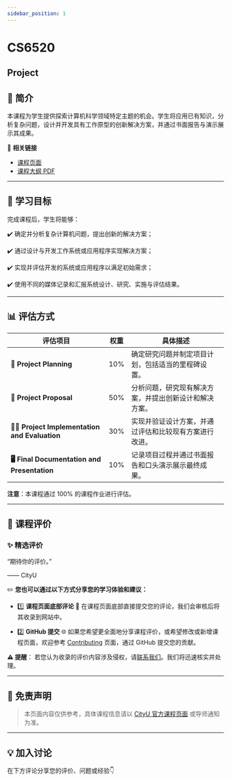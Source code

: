 ```yaml
---
sidebar_position: 1
---
```


# CS6520
## Project

## **📘 简介**
本课程为学生提供探索计算机科学领域特定主题的机会。学生将应用已有知识，分析复杂问题，设计并开发具有工作原型的创新解决方案，并通过书面报告与演示展示其成果。

🔗 **相关链接**
- [课程页面](https://www.cityu.edu.hk/catalogue/pg/202425/course/CS6520.htm)
- [课程大纲 PDF](https://www.cityu.edu.hk/catalogue/pg/202425/course/CS6520.pdf)

---

## **🎯 学习目标**

完成课程后，学生将能够：

✔️ 确定并分析复杂计算机问题，提出创新的解决方案；

✔️ 通过设计与开发工作系统或应用程序实现解决方案；

✔️ 实现并评估开发的系统或应用程序以满足初始需求；

✔️ 使用不同的媒体记录和汇报系统设计、研究、实施与评估结果。

---

## **📊 评估方式**

| **评估项目**              | **权重** | **具体描述**                                                                                       |
|--------------------------|---------|---------------------------------------------------------------------------------------------------|
| **📝 Project Planning**    | 10%     | 确定研究问题并制定项目计划，包括适当的里程碑设置。                                                    |
| **📄 Project Proposal**     | 50%     | 分析问题，研究现有解决方案，并提出创新设计和解决方案。                                                |
| **🧑‍💻 Project Implementation and Evaluation** | 30% | 实现并验证设计方案，并通过评估和比较现有方案进行改进。                                              |
| **🖥️ Final Documentation and Presentation**    | 10%     | 记录项目过程并通过书面报告和口头演示展示最终成果。                                                    |

**注意**：本课程通过 100% 的课程作业进行评估。

---

## **💬 课程评价**

### ✨ **精选评价**
<div className={commentStyles.commentBox}>
    <p className={commentStyles.commentText}>
        “期待你的评价。”
    </p>
    <p className={commentStyles.commentAuthor}>—— CityU</p>
</div>

✏️ **您也可以通过以下方式分享您的学习体验和建议：**

- 1️⃣ **课程页面底部评论**
💬 在课程页面底部直接提交您的评论，我们会审核后将其收录到网站中。

- 2️⃣ **GitHub 提交**
🌐 如果您希望更全面地分享课程评价，或希望修改或新增课程页面，欢迎参考 [Contributing](https://penjc.github.io/cityU-navigator/contributing) 页面，通过 GitHub 提交您的贡献。

**⚠️ 提醒**：
若您认为收录的评价内容涉及侵权，请[联系我们](https://github.com/penjc/cityU-navigator/issues)。我们将迅速核实并处理。

---

## **📌 免责声明**

> 本页面内容仅供参考，具体课程信息请以 [CityU 官方课程页面](https://www.cityu.edu.hk/academic/catalogue) 或导师通知为准。

---

## **💡 加入讨论**

在下方评论分享您的评价、问题或经验👇
<Utterances />